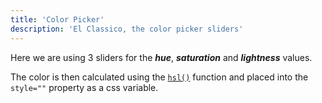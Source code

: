 ```yaml
---
title: 'Color Picker'
description: 'El Classico, the color picker sliders'
---
```






Here we are using 3 sliders for the _**hue**_, _**saturation**_ and _**lightness**_ values. 

The color is then calculated using the [`hsl()`](https://developer.mozilla.org/en-US/docs/Web/CSS/color_value/hsl()) function and
placed into the `style=""` property as a css variable.

<Demo name="El Classico / Color Sliders" client:visible>
  <ColorPicker client:visible />
</Demo>

<Demo name="Demo of the Slider Styles" panel="css" client:visible>
  <Code slot="svelte" code={cleanImport(ColorPickerRaw)} lang="svelte" />
  <Code slot="css" code={ColorPickerCss} lang="css" />
</Demo>